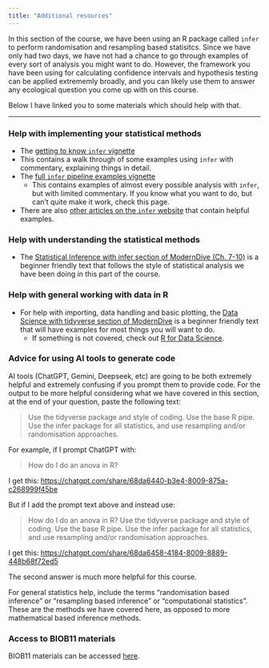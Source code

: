 ```yaml
---
title: "Additional resources"
---
```


In this section of the course, we have been using an R package called `infer` to perform randomisation and resampling based statisitcs. Since we have only had two days, we have not had a chance to go through examples of every sort of analysis you might want to do. However, the framework you have been using for calculating confidence intervals and hypothesis testing can be applied extrememly broadly, and you can likely use them to answer any ecological question you come up with on this course.

Below I have linked you to some materials which should help with that.

---

### Help with implementing your statistical methods

 - The [getting to know `infer` vignette](https://infer.tidymodels.org/articles/infer.html)
  - This contains a walk through of some examples using `infer` with commentary, explaining things in detail.
- The [full `infer` pipeline examples vignette](https://infer.tidymodels.org/articles/observed_stat_examples.html)
  - This contains examples of almost every possible analysis with `infer`, but with limited commentary. If you know what you want to do, but can't quite make it work, check this page.
- There are also [other articles on the `infer` website](https://infer.tidymodels.org/articles/) that contain helpful examples.

### Help with understanding the statistical methods

- The [Statistical Inference with infer section of ModernDive (Ch. 7-10)](https://moderndive.com/v2/index.html) is a  beginner friendly text that follows the style of statistical analysis we have been doing in this part of the course.

### Help with general working with data in R

- For help with importing, data handling and basic plotting, the [Data Science with tidyverse section of ModernDive](https://moderndive.com/v2/index.html) is a beginner friendly text that will have examples for most things you will want to do.
  - If something is not covered, check out [R for Data Science](https://r4ds.hadley.nz/).

### Advice for using AI tools to generate code

AI tools (ChatGPT, Gemini, Deepseek, etc) are going to be both extremely helpful and extremely confusing if you prompt them to provide code. For the output to be more helpful considering what we have covered in this section, at the end of your question, paste the following text:

> Use the tidyverse package and style of coding. Use the base R pipe. Use the infer package for all statistics, and use resampling and/or randomisation approaches.

For example, if I prompt ChatGPT with:

> How do I do an anova in R?

I get this: [https://chatgpt.com/share/68da6440-b3e4-8009-875a-c268999f45be](https://chatgpt.com/share/68da6440-b3e4-8009-875a-c268999f45be)

But if I add the prompt text above and instead use:

> How do I do an anova in R? Use the tidyverse package and style of coding. Use the base R pipe. Use the infer package for all statistics, and use resampling and/or randomisation approaches.

I get this: [https://chatgpt.com/share/68da6458-4184-8009-8889-448b68f72ed5](https://chatgpt.com/share/68da6458-4184-8009-8889-448b68f72ed5)

The second answer is much more helpful for this course.

For general statistics help, include the terms "randomisation based inference" or "resampling based inference" or "computational statistics". These are the methods we have covered here, as opposed to more mathematical based inference methods.

### Access to BIOB11 materials

BIOB11 materials can be accessed [here](https://irmoodie.com/biob11).




